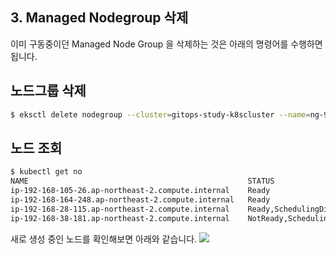 ## 3. Managed Nodegroup 삭제

이미 구동중이던 Managed Node Group 을 삭제하는 것은 아래의 명령어를 수행하면 됩니다.  
  

## 노드그룹 삭제
```bash
$ eksctl delete nodegroup --cluster=gitops-study-k8scluster --name=ng-99fc00b4
```
  

## 노드 조회 
```bash
$ kubectl get no
NAME                                                 STATUS                        ROLES    AGE   VERSION
ip-192-168-105-26.ap-northeast-2.compute.internal    Ready                         <none>   11m   v1.27.7-eks-e71965b
ip-192-168-164-248.ap-northeast-2.compute.internal   Ready                         <none>   11m   v1.27.7-eks-e71965b
ip-192-168-28-115.ap-northeast-2.compute.internal    Ready,SchedulingDisabled      <none>   67m   v1.27.7-eks-e71965b
ip-192-168-38-181.ap-northeast-2.compute.internal    NotReady,SchedulingDisabled   <none>   67m   v1.27.7-eks-e71965b
```
  

새로 생성 중인 노드를 확인해보면 아래와 같습니다.
<img src="https://raw.githubusercontent.com/chagchagchag/eks-k8s-docker-study-archive/main/eks-by-argocd/img/CLUSTER-SETUP-3-EKSCTL-MANAGED-NODEGROUP-DELETE/1.png"/>
